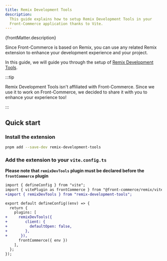 ```yaml
---
title: Remix Development Tools
description:
  This guide explains how to setup Remix Development Tools in your
  Front-Commerce application thanks to Vite.
---
```


<p>{frontMatter.description}</p>

Since Front-Commerce is based on Remix, you can use any related Remix extension
to enhance your development experience and your project.

In this guide, we will guide you through the setup of
[Remix Development Tools](https://remix-development-tools.fly.dev/).

:::tip

Remix Development Tools isn't affiliated with Front-Commerce. Since we use it to
work on Front-Commerce, we decided to share it with you to enhance your
experience too!

:::

## Quick start

### Install the extension

```sh
pnpm add --save-dev remix-development-tools
```

### Add the extension to your `vite.config.ts`

**Please note that `remixDevTools` plugin must be declared before the
`frontCommerce` plugin**

```diff
import { defineConfig } from "vite";
import { vitePlugin as frontCommerce } from "@front-commerce/remix/vite";
+import { remixDevTools } from "remix-development-tools";

export default defineConfig((env) => {
  return {
    plugins: [
+     remixDevTools({
+        client: {
+          defaultOpen: false,
+        },
+      }),
      frontCommerce({ env })
    ],
  };
});
```

